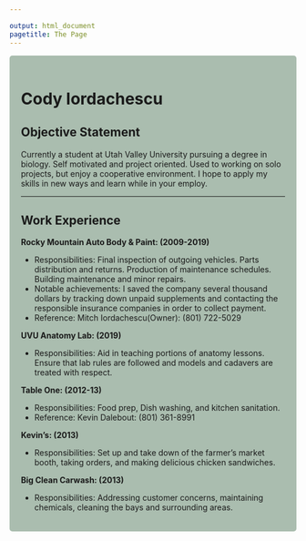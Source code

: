 ```yaml
---

output: html_document
pagetitle: The Page
---
```

<style type="text/css">
.main-container {
  max-width: 1800px;
  margin-left: auto;
  margin-right: auto;
}
</style>

<style>
div.gray { background-color:#aabdaf; border-radius: 5px; padding: 20px;}
</style>
<div class = "gray">






# Cody Iordachescu


## **Objective Statement**

Currently a student at Utah Valley University pursuing a degree in biology. Self motivated and project oriented. Used to working on solo projects, but enjoy a cooperative environment. I hope to apply my skills in new ways and learn while in your employ. 

---

## **Work Experience**

**Rocky Mountain Auto Body & Paint: (2009-2019)**

* Responsibilities: Final inspection of outgoing vehicles. Parts distribution and returns. Production of maintenance schedules. Building maintenance and minor repairs. 
* Notable achievements: I saved the company several thousand dollars by tracking down unpaid supplements and contacting the responsible insurance companies in order to collect payment.
* Reference: Mitch Iordachescu(Owner): (801) 722-5029

**UVU Anatomy Lab: (2019)** 

* Responsibilities: Aid in teaching portions of anatomy lessons. Ensure that lab rules are followed and models and cadavers are treated with respect. 

**Table One: (2012-13)**

* Responsibilities:  Food prep, Dish washing, and kitchen sanitation.
* Reference: Kevin Dalebout: (801) 361-8991

**Kevin’s: (2013)** 

* Responsibilities: Set up and take down of the farmer’s market booth, taking orders, and making delicious chicken sandwiches.

**Big Clean Carwash: (2013)**

* Responsibilities: Addressing customer concerns, maintaining chemicals, cleaning the bays and surrounding areas.